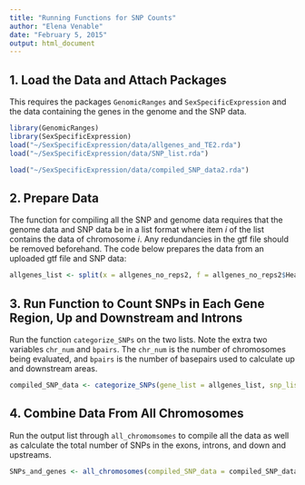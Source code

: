 ```yaml
---
title: "Running Functions for SNP Counts"
author: "Elena Venable"
date: "February 5, 2015"
output: html_document
---
```


## 1. Load the Data and Attach Packages
This requires the packages `GenomicRanges` and `SexSpecificExpression`  and the data containing the genes in the genome and the SNP data.

```r
library(GenomicRanges)
library(SexSpecificExpression)
load("~/SexSpecificExpression/data/allgenes_and_TE2.rda")
load("~/SexSpecificExpression/data/SNP_list.rda")
```

```r
load("~/SexSpecificExpression/data/compiled_SNP_data2.rda")
```

## 2. Prepare Data
The function for compiling all the SNP and genome data requires that the genome data and SNP data be in a list format where item $i$ of the list contains the data of chromosome $i$.  Any redundancies in the gtf file should be removed beforehand.  The code below prepares the data from an uploaded gtf file and SNP data: 

```r
allgenes_list <- split(x = allgenes_no_reps2, f = allgenes_no_reps2$Header)
```

## 3. Run Function to Count SNPs in Each Gene Region, Up and Downstream and Introns
Run the function `categorize_SNPs` on the two lists.  Note the extra two variables `chr_num` and `bpairs`.  The `chr_num` is the number of chromosomes being evaluated, and `bpairs` is the number of basepairs used to calculate up and downstream areas.

```r
compiled_SNP_data <- categorize_SNPs(gene_list = allgenes_list, snp_list = SNP_list, chr_num = 5, bpairs = 1000)
```

## 4. Combine Data From All Chromosomes
Run the output list through `all_chromomsomes` to compile all the data as well as calculate the total number of SNPs in the exons, introns, and down and upstreams.

```r
SNPs_and_genes <- all_chromosomes(compiled_SNP_data = compiled_SNP_data2)
```
